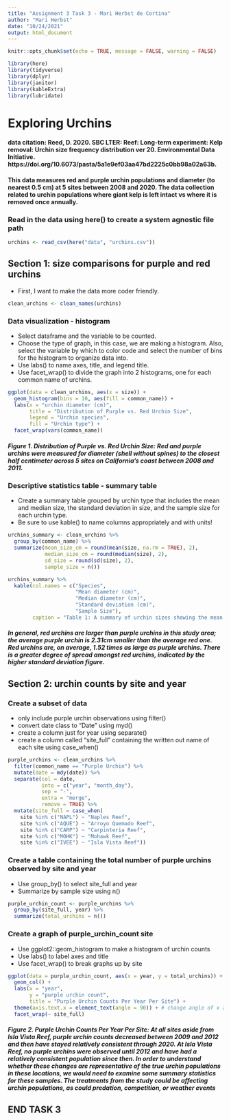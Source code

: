 ```yaml
---
title: "Assignment 3 Task 3 - Mari Herbst de Cortina"
author: "Mari Herbst"
date: "10/24/2021"
output: html_document
---
```


```r
knitr::opts_chunk$set(echo = TRUE, message = FALSE, warning = FALSE)

library(here)
library(tidyverse)
library(dplyr)
library(janitor)
library(kableExtra)
library(lubridate)
```

# Exploring Urchins

#### data citation: Reed, D. 2020. SBC LTER: Reef: Long-term experiment: Kelp removal: Urchin size frequency distribution ver 20. Environmental Data Initiative. https://doi.org/10.6073/pasta/5a1e9ef03aa47bd2225c0bb98a02a63b. 

#### This data measures red and purple urchin populations and diameter (to nearest 0.5 cm) at 5 sites between 2008 and 2020. The data collection related to urchin populations where giant kelp is left intact vs where it is removed once annually.

### Read in the data using here() to create a system agnostic file path

```r
urchins <- read_csv(here("data", "urchins.csv"))
```

## Section 1: size comparisons for purple and red urchins

- First, I want to make the data more coder friendly.

```r
clean_urchins <- clean_names(urchins)
```


### Data visualization - histogram

- Select dataframe and the variable to be counted.
- Choose the type of graph, in this case, we are making a histogram. Also, select the variable by which to color code and select the number of bins for the histogram to organize data into.
- Use labs() to name axes, title, and legend title.
- Use facet_wrap() to divide the graph into 2 histograms, one for each common name of urchins.

```r
ggplot(data = clean_urchins, aes(x = size)) +
  geom_histogram(bins = 10, aes(fill = common_name)) +
  labs(x = "urchin diameter (cm)",
       title = "Distribution of Purple vs. Red Urchin Size",
       legend = "Urchin species",
       fill = "Urchin type") +
  facet_wrap(vars(common_name))
```



##### Figure 1. Distribution of Purple vs. Red Urchin Size: Red and purple urchins were measured for diameter (shell without spines) to the closest half centimeter across 5 sites on California's coast between 2008 and 2011.

### Descriptive statistics table - summary table

- Create a summary table grouped by urchin type that includes the mean and median size, the standard deviation in size, and the sample size for each urchin type.
- Be sure to use kable() to name columns appropriately and with units!

```r
urchins_summary <- clean_urchins %>%
  group_by(common_name) %>%
  summarize(mean_size_cm = round(mean(size, na.rm = TRUE), 2),
            median_size_cm = round(median(size), 2),
            sd_size = round(sd(size), 2),
            sample_size = n())

urchins_summary %>%
  kable(col.names = c("Species",
                      "Mean diameter (cm)",
                      "Median diameter (cm)",
                      "Standard deviation (cm)",
                      "Sample Size"),
        caption = "Table 1: A summary of urchin sizes showing the mean and median size, standard deviation in size, and sample size of each type of urchin that was studied.")
```

##### In general, red urchins are larger than purple urchins in this study area; the average purple urchin is 2.31cm smaller than the average red one. Red urchins are, on average, 1.52 times as large as purple urchins. There is a greater degree of spread amongst red urchins, indicated by the higher standard deviation figure.


## Section 2: urchin counts by site and year

### Create a subset of data

- only include purple urchin observations using filter()
- convert date class to "Date" using myd()
- create a column just for year using separate()
- create a column called "site_full" containing the written out name of each site using case_when()

```r
purple_urchins <- clean_urchins %>%
  filter(common_name == "Purple Urchin") %>%
  mutate(date = mdy(date)) %>%
  separate(col = date,
           into = c("year", "month_day"),
           sep = "-",
           extra = "merge",
           remove = TRUE) %>%
  mutate(site_full = case_when(
    site %in% c("NAPL") ~ "Naples Reef",
    site %in% c("AQUE") ~ "Arroyo Quemado Reef",
    site %in% c("CARP") ~ "Carpinteria Reef",
    site %in% c("MOHK") ~ "Mohawk Reef",
    site %in% c("IVEE") ~ "Isla Vista Reef"))
```

### Create a table containing the total number of purple urchins observed by site and year

- Use group_by() to select site_full and year
- Summarize by sample size using n()

```r
purple_urchin_count <- purple_urchins %>%
  group_by(site_full, year) %>%
  summarize(total_urchins = n())
```

### Create a graph of purple_urchin_count site

- Use ggplot2::geom_histogram to make a histogram of urchin counts
- Use labs() to label axes and title
- Use facet_wrap() to break graphs up by site

```r
ggplot(data = purple_urchin_count, aes(x = year, y = total_urchins)) +
  geom_col() +
  labs(x = "year",
       y = "purple urchin count",
       title = "Purple Urchin Counts Per Year Per Site") +
  theme(axis.text.x = element_text(angle = 90)) + # change angle of x axis values to make easier to read
  facet_wrap(~ site_full)
```

##### Figure 2. Purple Urchin Counts Per Year Per Site: At all sites aside from Isla Vista Reef, purple urchin counts decreased between 2009 and 2012 and then have stayed relatively consistent through 2020. At Isla Vista Reef, no purple urchins were observed until 2012 and have had a relatively consistent population since then. In order to understand whether these changes are representative of the true urchin populations in these locations, we would need to examine some summary statistics for these samples. The treatments from the study could be affecting urchin populations, as could predation, competition, or weather events

## END TASK 3
